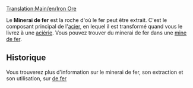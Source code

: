 [[Translation:Main/en/Iron Ore]]
{{fr/Cargaison|nom=Minerai de fer
|image=IronOre.png
|produit=[[Main/fr/Mine de fer|Mine de fer]]
|accepté=[[Main/fr/Aciérie|Aciérie]]
}}

Le '''Minerai de fer''' est la roche d'où le fer peut être extrait. C'est le composant principal de l'[[Main/fr/Acier|acier]], en lequel il est transformé quand vous le livrez à une [[Main/fr/Aciérie|aciérie]]. Vous pouvez trouver du minerai de fer dans une [[Main/fr/Mine de fer|mine de fer]].

==Historique==
Vous trouverez plus d'information sur le minerai de fer, son extraction et son utilisation, sur [http://www.wikipedia.org/wiki/fr:Minerai de fer ]